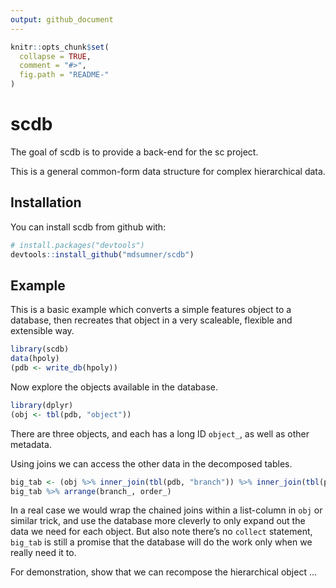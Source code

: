 ```yaml
---
output: github_document
---
```


<!-- README.md is generated from README.Rmd. Please edit that file -->

```r
knitr::opts_chunk$set(
  collapse = TRUE,
  comment = "#>",
  fig.path = "README-"
)
```

# scdb

The goal of scdb is to provide a back-end for the sc project. 

This is a general common-form data structure for complex hierarchical data. 

## Installation

You can install scdb from github with:

```r
# install.packages("devtools")
devtools::install_github("mdsumner/scdb")
```

## Example

This is a basic example which converts a simple features object to a database, then recreates that object
in a very scaleable, flexible and extensible way. 

```r
library(scdb)
data(hpoly)
(pdb <- write_db(hpoly))
```

Now explore the objects available in the database. 

```r
library(dplyr)
(obj <- tbl(pdb, "object"))

```

There are three objects, and each has a long ID `object_`, as well as other metadata. 

Using joins we can access the other data in the decomposed tables. 

```r
big_tab <- (obj %>% inner_join(tbl(pdb, "branch")) %>% inner_join(tbl(pdb, "branch_vertex")) %>% inner_join(tbl(pdb, "vertex")))
big_tab %>% arrange(branch_, order_)
```

In a real case we would wrap the chained joins within a  list-column in `obj` or similar trick, and use the database more cleverly to only 
expand out the data we need for each object. But also note there's  no `collect` statement, `big_tab` is still a promise that the database will do the work only when we really need it to. 

For demonstration, show that we can recompose the hierarchical object ...



